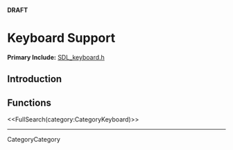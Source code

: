 <!-- #master-page:CategoryTemplate -->
<!-- #master-date:Unknown-Date -->
<!-- format wiki -->
<!-- language en -->
'''DRAFT'''

= Keyboard Support =

'''Primary Include:'''  [http://hg.libsdl.org/SDL/file/68dfd6df47da/include/SDL_keyboard.h SDL_keyboard.h]


== Introduction ==

== Functions ==

<<FullSearch(category:CategoryKeyboard)>>

----
CategoryCategory
